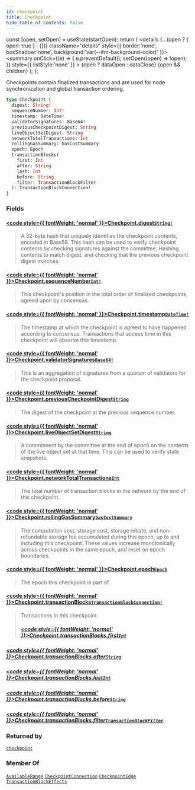 ```yaml
---
id: checkpoint
title: Checkpoint
hide_table_of_contents: false
---
```









  const [open, setOpen] = useState(startOpen);
  return (
    <details {...(open ? { open: true } : {})} className="details" style={{ border:'none', boxShadow:'none', background:'var(--ifm-background-color)' }}>
      <summary
        onClick={(e) => {
          e.preventDefault();
          setOpen((open) => !open);
        }}
        style={{ listStyle:'none' }}
      >
      {open ? dataOpen : dataClose}
      </summary>
      {open && children}
    </details>
  );
};








Checkpoints contain finalized transactions and are used for node synchronization
and global transaction ordering.


```graphql
type Checkpoint {
  digest: String!
  sequenceNumber: Int!
  timestamp: DateTime!
  validatorSignatures: Base64!
  previousCheckpointDigest: String
  liveObjectSetDigest: String
  networkTotalTransactions: Int
  rollingGasSummary: GasCostSummary
  epoch: Epoch
  transactionBlocks(
    first: Int
    after: String
    last: Int
    before: String
    filter: TransactionBlockFilter
  ): TransactionBlockConnection!
}
```




### Fields

#### [<code style={{ fontWeight: 'normal' }}>Checkpoint.<b>digest</b></code>](#)<Bullet />[`String!`](/references/sui-api/graphql/reference/scalars/string) <Badge class="badge badge--secondary" text="non-null"/> <Badge class="badge badge--secondary" text="scalar"/> 
> 
> 
> A 32-byte hash that uniquely identifies the checkpoint contents, encoded in Base58. This
> hash can be used to verify checkpoint contents by checking signatures against the committee,
> Hashing contents to match digest, and checking that the previous checkpoint digest matches.
> 

#### [<code style={{ fontWeight: 'normal' }}>Checkpoint.<b>sequenceNumber</b></code>](#)<Bullet />[`Int!`](/references/sui-api/graphql/reference/scalars/int) <Badge class="badge badge--secondary" text="non-null"/> <Badge class="badge badge--secondary" text="scalar"/> 
> 
> 
> This checkpoint's position in the total order of finalized checkpoints, agreed upon by
> consensus.
> 

#### [<code style={{ fontWeight: 'normal' }}>Checkpoint.<b>timestamp</b></code>](#)<Bullet />[`DateTime!`](/references/sui-api/graphql/reference/scalars/date-time) <Badge class="badge badge--secondary" text="non-null"/> <Badge class="badge badge--secondary" text="scalar"/> 
> 
> 
> The timestamp at which the checkpoint is agreed to have happened according to consensus.
> Transactions that access time in this checkpoint will observe this timestamp.
> 

#### [<code style={{ fontWeight: 'normal' }}>Checkpoint.<b>validatorSignatures</b></code>](#)<Bullet />[`Base64!`](/references/sui-api/graphql/reference/scalars/base-64) <Badge class="badge badge--secondary" text="non-null"/> <Badge class="badge badge--secondary" text="scalar"/> 
> 
> 
> This is an aggregation of signatures from a quorum of validators for the checkpoint
> proposal.
> 

#### [<code style={{ fontWeight: 'normal' }}>Checkpoint.<b>previousCheckpointDigest</b></code>](#)<Bullet />[`String`](/references/sui-api/graphql/reference/scalars/string) <Badge class="badge badge--secondary" text="scalar"/> 
> 
> 
> The digest of the checkpoint at the previous sequence number.
> 

#### [<code style={{ fontWeight: 'normal' }}>Checkpoint.<b>liveObjectSetDigest</b></code>](#)<Bullet />[`String`](/references/sui-api/graphql/reference/scalars/string) <Badge class="badge badge--secondary" text="scalar"/> 
> 
> 
> A commitment by the committee at the end of epoch on the contents of the live object set at
> that time. This can be used to verify state snapshots.
> 

#### [<code style={{ fontWeight: 'normal' }}>Checkpoint.<b>networkTotalTransactions</b></code>](#)<Bullet />[`Int`](/references/sui-api/graphql/reference/scalars/int) <Badge class="badge badge--secondary" text="scalar"/> 
> 
> 
> The total number of transaction blocks in the network by the end of this checkpoint.
> 

#### [<code style={{ fontWeight: 'normal' }}>Checkpoint.<b>rollingGasSummary</b></code>](#)<Bullet />[`GasCostSummary`](/references/sui-api/graphql/reference/objects/gas-cost-summary) <Badge class="badge badge--secondary" text="object"/> 
> 
> 
> The computation cost, storage cost, storage rebate, and non-refundable storage fee
> accumulated during this epoch, up to and including this checkpoint. These values increase
> monotonically across checkpoints in the same epoch, and reset on epoch boundaries.
> 

#### [<code style={{ fontWeight: 'normal' }}>Checkpoint.<b>epoch</b></code>](#)<Bullet />[`Epoch`](/references/sui-api/graphql/reference/objects/epoch) <Badge class="badge badge--secondary" text="object"/> 
> 
> 
> The epoch this checkpoint is part of.
> 

#### [<code style={{ fontWeight: 'normal' }}>Checkpoint.<b>transactionBlocks</b></code>](#)<Bullet />[`TransactionBlockConnection!`](/references/sui-api/graphql/reference/objects/transaction-block-connection) <Badge class="badge badge--secondary" text="non-null"/> <Badge class="badge badge--secondary" text="object"/> 
> 
> 
> Transactions in this checkpoint.
> ##### [<code style={{ fontWeight: 'normal' }}>Checkpoint.transactionBlocks.<b>first</b></code>](#)<Bullet />[`Int`](/references/sui-api/graphql/reference/scalars/int) <Badge class="badge badge--secondary" text="scalar"/> 
> 
> 
> 
> 

##### [<code style={{ fontWeight: 'normal' }}>Checkpoint.transactionBlocks.<b>after</b></code>](#)<Bullet />[`String`](/references/sui-api/graphql/reference/scalars/string) <Badge class="badge badge--secondary" text="scalar"/> 
> 
> 
> 
> 

##### [<code style={{ fontWeight: 'normal' }}>Checkpoint.transactionBlocks.<b>last</b></code>](#)<Bullet />[`Int`](/references/sui-api/graphql/reference/scalars/int) <Badge class="badge badge--secondary" text="scalar"/> 
> 
> 
> 
> 

##### [<code style={{ fontWeight: 'normal' }}>Checkpoint.transactionBlocks.<b>before</b></code>](#)<Bullet />[`String`](/references/sui-api/graphql/reference/scalars/string) <Badge class="badge badge--secondary" text="scalar"/> 
> 
> 
> 
> 

##### [<code style={{ fontWeight: 'normal' }}>Checkpoint.transactionBlocks.<b>filter</b></code>](#)<Bullet />[`TransactionBlockFilter`](/references/sui-api/graphql/reference/inputs/transaction-block-filter) <Badge class="badge badge--secondary" text="input"/> 
> 
> 
> 
> 



### Returned by

[`checkpoint`](/references/sui-api/graphql/reference/queries/checkpoint)  <Badge class="badge badge--secondary" text="query"/>

### Member Of

[`AvailableRange`](/references/sui-api/graphql/reference/objects/available-range)  <Badge class="badge badge--secondary" text="object"/><Bullet />[`CheckpointConnection`](/references/sui-api/graphql/reference/objects/checkpoint-connection)  <Badge class="badge badge--secondary" text="object"/><Bullet />[`CheckpointEdge`](/references/sui-api/graphql/reference/objects/checkpoint-edge)  <Badge class="badge badge--secondary" text="object"/><Bullet />[`TransactionBlockEffects`](/references/sui-api/graphql/reference/objects/transaction-block-effects)  <Badge class="badge badge--secondary" text="object"/>

